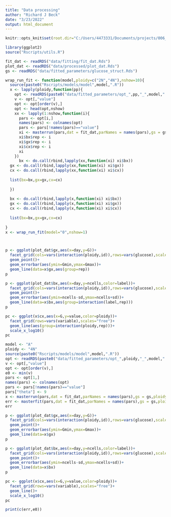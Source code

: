 ```yaml
---
title: "Data processing"
author: "Richard J Beck"
date: "3/23/2022"
output: html_document
---
```


```r
knitr::opts_knit$set(root.dir="C:/Users/4473331/Documents/projects/006_ploidyModeling/06_ploidy_glucose/glucose_wgd/")
```

```r
library(ggplot2)
source("Rscripts/utils.R")

```

```r
fit_dat <- readRDS("data/fitting/fit_dat.Rds")
plot_dat <- readRDS("data/processed/plot_dat.Rds")
gs <- readRDS("data/fitted_parameters/glucose_struct.Rds")
```

```r
wrap_run_fit <- function(model,ploidy=c("2N","4N"),nshow=10){
  source(paste0("Rscripts/models/model",model,".R"))
  x <- lapply(ploidy,function(pp){
    opt <- readRDS(paste0("data/fitted_parameters/opt_",pp,"_",model,".Rds"))
    v <- opt[,"value"]
    opt <- opt[order(v),]
    opt <- head(opt,nshow)
    xx <- lapply(1:nshow,function(i){
      pars <- opt[i,]
      names(pars) <- colnames(opt)
      pars <- pars[!names(pars)=="value"]
      xi <- masterrun(pars,dat = fit_dat,parNames = names(pars),gs = gs,ploidy=pp)
      xi$bx$rep <- i
      xi$gx$rep <- i
      xi$cx$rep <- i
      xi
    })
      bx <- do.call(rbind,lapply(xx,function(xi) xi$bx))
  gx <- do.call(rbind,lapply(xx,function(xi) xi$gx))
  cx <- do.call(rbind,lapply(xx,function(xi) xi$cx))
  
  list(bx=bx,gx=gx,cx=cx)
  
  })
  
  bx <- do.call(rbind,lapply(x,function(xi) xi$bx))
  gx <- do.call(rbind,lapply(x,function(xi) xi$gx))
  cx <- do.call(rbind,lapply(x,function(xi) xi$cx))
  
  list(bx=bx,gx=gx,cx=cx)
    
}
x <- wrap_run_fit(model="0",nshow=1)



p <- ggplot(plot_dat$gx,aes(x=day,y=G))+
  facet_grid(cols=vars(interaction(ploidy,id)),rows=vars(glucose),scales="free")+
  geom_point()+
  geom_errorbar(aes(ymin=Gmin,ymax=Gmax))+
  geom_line(data=x$gx,aes(group=rep))
p

p <- ggplot(plot_dat$bx,aes(x=day,y=ncells,color=label))+
  facet_grid(cols=vars(interaction(ploidy,id)),rows=vars(glucose),scales="free")+
  geom_point()+
  geom_errorbar(aes(ymin=ncells-sd,ymax=ncells+sd))+
  geom_line(data=x$bx,aes(group=interaction(label,rep)))
p

pc <- ggplot(x$cx,aes(x=G,y=value,color=ploidy))+
  facet_grid(rows=vars(variable),scales="free")+
  geom_line(aes(group=interaction(ploidy,rep)))+
  scale_x_log10()
pc

```
```r

model <- "A"
ploidy <- "4N"
source(paste0("Rscripts/models/model",model,".R"))
opt <- readRDS(paste0("data/fitted_parameters/opt_",ploidy,"_",model,".Rds"))
v <- opt[,"value"]
opt <- opt[order(v),]
e0 <- min(v)
pars <- opt[1,]
names(pars) <- colnames(opt)
pars <- pars[!names(pars)=="value"]
pars["theta"] <- 9
x <- masterrun(pars,dat = fit_dat,parNames = names(pars),gs = gs,ploidy=ploidy)
err <- masterfit(pars,dat = fit_dat,parNames = names(pars),gs = gs,ploidy=ploidy)
err

p <- ggplot(plot_dat$gx,aes(x=day,y=G))+
  facet_grid(cols=vars(interaction(ploidy,id)),rows=vars(glucose),scales="free")+
  geom_point()+
  geom_errorbar(aes(ymin=Gmin,ymax=Gmax))+
  geom_line(data=x$gx)
p

p <- ggplot(plot_dat$bx,aes(x=day,y=ncells,color=label))+
  facet_grid(cols=vars(interaction(ploidy,id)),rows=vars(glucose),scales="free")+
  geom_point()+
  geom_errorbar(aes(ymin=ncells-sd,ymax=ncells+sd))+
  geom_line(data=x$bx)
p

pc <- ggplot(x$cx,aes(x=G,y=value,color=ploidy))+
  facet_grid(rows=vars(variable),scales="free")+
  geom_line()+
  scale_x_log10()
pc

print(c(err,e0))

```